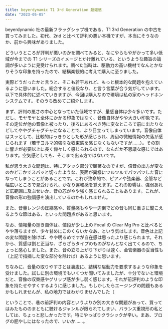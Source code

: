 ```yaml
---
title: beyerdynamic T1 3rd Generation 超雑感
date: "2023-05-05"
---
```


beyerdynamic 社の最新フラッグシップ機である、T1 3rd Generation の中古を買ってみました。初代、2nd と比べて評判の悪い本機ですが、本当にそうなのか、前から興味がありました。

どういうところが評判が悪いのかを調べてみると、なにやらもやがかって多い低域が今までの T1 シリーズのイメージとかけ離れている、というような趣旨の論調が多いように見受けられます。調べた当時は、駆動力の高い機材でなんとかなりそうな印象を持ったので、結構楽観的に考えて購入に至りました。

実際どうだったかと言うと、そこも若干あれど、もっと根本的な問題を抱えているように思いました。総合すると値段なり、と言う言葉が合う気がしています。以下で具体的に述べていきますが、今回は購入なので環境は私の家のヘッドホンシステムです。そのうち改めてご紹介します。

まず、評判の悪さの中心となっていた低域ですが、量感自体は少々多いです。ただし、モヤモヤと全体にかかる印象ではなく、音像自体がやや大きい印象です。その定位が他の音像と被ったり、後ろにあるべき時に変なところで前に出たりなどしてややグチャグチャになることで、より目立ってしまっています。音像自体はスッとして、比較的はっきりとした形が感じられ、周辺の微細情報の欠落が感じられます（若干ヨルマ的強引な収束感を感じなくもないですが……）。その割に響きが必要以上に長く仰々しく感じられるので、なんだか不思議な感じではあります。空気感としても、そこまで出る方ではないです。

私が思う大きな問題は、特にアタック部分で顕著なのですが、倍音の出方が変なのかどこかでスパッと切ったような、表面が異様にツルツルでパツパツした音になってしまうことがあることです。これが致命的で、ピアノや弦楽器、金管など幅広いところで見受けられ、かなり違和感を覚えます。これの影響は、強弱あれど広範囲に及ぶせいか、音の芯がやや強く感じられることもあります。これが、音像の形の強調感を演出しているのかもしれません。

また、音量レンジの圧縮感や、質量感もやや一辺倒でどの音も同じ重さに聞こえるような節はある、といった問題点があると思います。

なお、情報量の捌き自体は、値段が少し上の Focal の Clear Mg Pro と比べるとやや落ちますが、少々甘めにこのくらいかなあ、という気はします。音色は上記の変な問題を除けば、やや明るめですが自在感は思ったより感じられます。それから、質感は割と正当な、ざらざらタイプのものがなんとなく出てくるので、ちょっと感心しました。また、音の立ち上がり下がりは速く、金管楽器の妥当性も（上記で指摘した変な部分を除けば）あるように思います。

ちなみに、音量の取りやすさとは裏腹に、結構な駆動力を要求するような印象を受けました。試しに別の環境でもいくつか聞いてみましたが、十分でないと環境だと、音像の収束感やグリップ感が少し弱く感じます。それが前評判のような印象を持たせやすくするように感じました。もしかしたらエージングの問題もあるかもしれませんが、私の地力ではわかりませんでした（

ということで、巷の前評判の内容というよりか別の大きな問題があって、買ってはみたもののまともに聴けるジャンルが限られてしまい、バランス重視形の私としては、ちょっと悲しかったです。特にやっぱりクラシックが辛い。まあ、ブログの肥やしにはなったので、いいか……。
